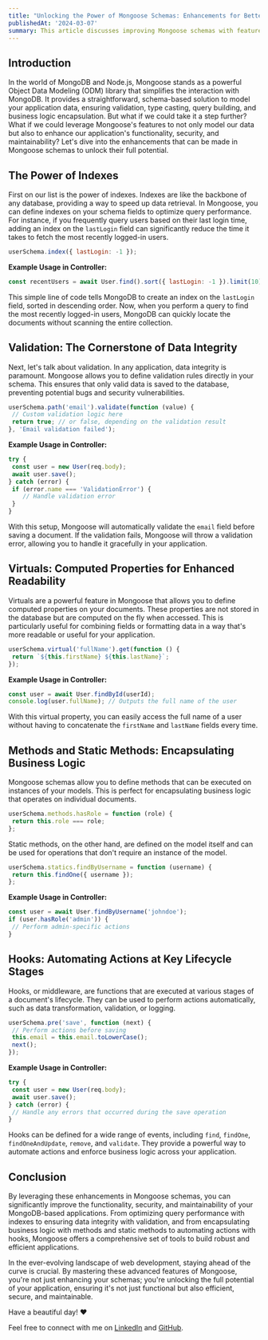 ```yaml
---
title: "Unlocking the Power of Mongoose Schemas: Enhancements for Better Data Handling"
publishedAt: '2024-03-07'
summary: This article discusses improving Mongoose schemas with features like indexes, validation, virtuals, methods, and hooks, enhancing MongoDB applications' functionality, security, and maintainability.
---
```


## Introduction

In the world of MongoDB and Node.js, Mongoose stands as a powerful Object Data Modeling (ODM) library that simplifies the interaction with MongoDB. It provides a straightforward, schema-based solution to model your application data, ensuring validation, type casting, query building, and business logic encapsulation. But what if we could take it a step further? What if we could leverage Mongoose's features to not only model our data but also to enhance our application's functionality, security, and maintainability? Let's dive into the enhancements that can be made in Mongoose schemas to unlock their full potential.

## The Power of Indexes

First on our list is the power of indexes. Indexes are like the backbone of any database, providing a way to speed up data retrieval. In Mongoose, you can define indexes on your schema fields to optimize query performance. For instance, if you frequently query users based on their last login time, adding an index on the `lastLogin` field can significantly reduce the time it takes to fetch the most recently logged-in users.

```js
userSchema.index({ lastLogin: -1 });
```

**Example Usage in Controller:**

```js
const recentUsers = await User.find().sort({ lastLogin: -1 }).limit(10);
```

This simple line of code tells MongoDB to create an index on the `lastLogin` field, sorted in descending order. Now, when you perform a query to find the most recently logged-in users, MongoDB can quickly locate the documents without scanning the entire collection.

## Validation: The Cornerstone of Data Integrity

Next, let's talk about validation. In any application, data integrity is paramount. Mongoose allows you to define validation rules directly in your schema. This ensures that only valid data is saved to the database, preventing potential bugs and security vulnerabilities.

```js
userSchema.path('email').validate(function (value) {
 // Custom validation logic here
 return true; // or false, depending on the validation result
}, 'Email validation failed');
```

**Example Usage in Controller:**

```js
try {
 const user = new User(req.body);
 await user.save();
} catch (error) {
 if (error.name === 'ValidationError') {
    // Handle validation error
 }
}
```

With this setup, Mongoose will automatically validate the `email` field before saving a document. If the validation fails, Mongoose will throw a validation error, allowing you to handle it gracefully in your application.

## Virtuals: Computed Properties for Enhanced Readability

Virtuals are a powerful feature in Mongoose that allows you to define computed properties on your documents. These properties are not stored in the database but are computed on the fly when accessed. This is particularly useful for combining fields or formatting data in a way that's more readable or useful for your application.

```js
userSchema.virtual('fullName').get(function () {
 return `${this.firstName} ${this.lastName}`;
});
```

**Example Usage in Controller:**

```js
const user = await User.findById(userId);
console.log(user.fullName); // Outputs the full name of the user
```

With this virtual property, you can easily access the full name of a user without having to concatenate the `firstName` and `lastName` fields every time.

## Methods and Static Methods: Encapsulating Business Logic

Mongoose schemas allow you to define methods that can be executed on instances of your models. This is perfect for encapsulating business logic that operates on individual documents.

```js
userSchema.methods.hasRole = function (role) {
 return this.role === role;
};
```

Static methods, on the other hand, are defined on the model itself and can be used for operations that don't require an instance of the model.

```js
userSchema.statics.findByUsername = function (username) {
 return this.findOne({ username });
};
```

**Example Usage in Controller:**

```js
const user = await User.findByUsername('johndoe');
if (user.hasRole('admin')) {
 // Perform admin-specific actions
}
```

## Hooks: Automating Actions at Key Lifecycle Stages

Hooks, or middleware, are functions that are executed at various stages of a document's lifecycle. They can be used to perform actions automatically, such as data transformation, validation, or logging.

```js
userSchema.pre('save', function (next) {
 // Perform actions before saving
 this.email = this.email.toLowerCase();
 next();
});
```

**Example Usage in Controller:**

```js
try {
 const user = new User(req.body);
 await user.save();
} catch (error) {
 // Handle any errors that occurred during the save operation
}
```

Hooks can be defined for a wide range of events, including `find`, `findOne`, `findOneAndUpdate`, `remove`, and `validate`. They provide a powerful way to automate actions and enforce business logic across your application.

## Conclusion

By leveraging these enhancements in Mongoose schemas, you can significantly improve the functionality, security, and maintainability of your MongoDB-based applications. From optimizing query performance with indexes to ensuring data integrity with validation, and from encapsulating business logic with methods and static methods to automating actions with hooks, Mongoose offers a comprehensive set of tools to build robust and efficient applications.

In the ever-evolving landscape of web development, staying ahead of the curve is crucial. By mastering these advanced features of Mongoose, you're not just enhancing your schemas; you're unlocking the full potential of your application, ensuring it's not just functional but also efficient, secure, and maintainable.

Have a beautiful day! ❤️

Feel free to connect with me on [LinkedIn](https://www.linkedin.com/in/justin-j-daniel/) and [GitHub](https://github.com/justinjdaniel).